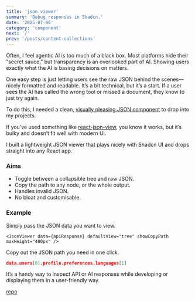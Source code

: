```yaml
---
title: 'json viewer'
summary: 'Debug responses in Shadcn.'
date: '2025-07-06'
category: 'component'
next: '/'
prev: '/posts/content-collections'
---
```


Often, I feel agentic AI is too much of a black box. Most platforms hide their “secret sauce,” but transparency is an overlooked part of AI. Showing users exactly what the AI is basing decisions on matters.

One easy step is just letting users see the raw JSON behind the scenes—nicely formatted and readable. It’s a bit technical, but it’s a start. If a user sees the AI has called the wrong tool or missed a document, they know to just try again.

To do this, I needed a clean, [visually pleasing JSON component](/json-viewer) to drop into my projects.

If you’ve used something like [react-json-view](https://www.npmjs.com/package/react-json-view), you know it works, but it’s bulky and doesn’t fit well with modern UI.

I built a lightweight JSON viewer that plays nicely with Shadcn UI and drops straight into any React app.

### Aims

- Toggle between a collapsible tree and raw JSON.
- Copy the path to any node, or the whole output.
- Handles invalid JSON.
- No bloat and customisable.

### Example

Simply pass the JSON data you want to view.

```tsx
<JsonViewer data={apiResponse} defaultView="tree" showCopyPath maxHeight="400px" />
```

Copy out the JSON path you need in one click.

```json
data.users[0].profile.preferences.languages[1]
```

It’s a handy way to inspect API or AI responses while developing or displaying them in a user-friendly way.

[repo](<https://github.com/mhurhangee/neucorner/tree/main/app/(experiments)/json-viewer>)
